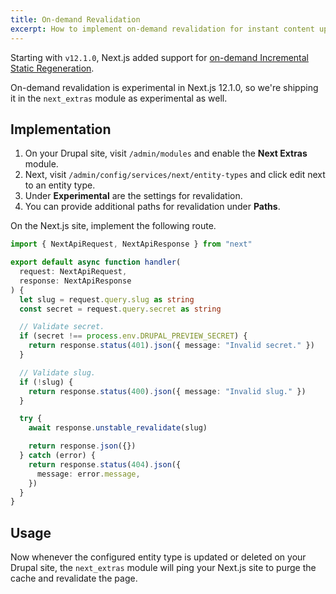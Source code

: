 ```yaml
---
title: On-demand Revalidation
excerpt: How to implement on-demand revalidation for instant content updates.
---
```


Starting with `v12.1.0`, Next.js added support for [on-demand Incremental Static Regeneration](https://nextjs.org/docs/basic-features/data-fetching/incremental-static-regeneration).

<Callout icon="⚠️">

On-demand revalidation is experimental in Next.js 12.1.0, so we're shipping it in the `next_extras` module as experimental as well.

</Callout>

## Implementation

1. On your Drupal site, visit `/admin/modules` and enable the **Next Extras** module.
2. Next, visit `/admin/config/services/next/entity-types` and click edit next to an entity type.
3. Under **Experimental** are the settings for revalidation.
4. You can provide additional paths for revalidation under **Paths**.

On the Next.js site, implement the following route.

```ts title=pages/api/revalidate.ts
import { NextApiRequest, NextApiResponse } from "next"

export default async function handler(
  request: NextApiRequest,
  response: NextApiResponse
) {
  let slug = request.query.slug as string
  const secret = request.query.secret as string

  // Validate secret.
  if (secret !== process.env.DRUPAL_PREVIEW_SECRET) {
    return response.status(401).json({ message: "Invalid secret." })
  }

  // Validate slug.
  if (!slug) {
    return response.status(400).json({ message: "Invalid slug." })
  }

  try {
    await response.unstable_revalidate(slug)

    return response.json({})
  } catch (error) {
    return response.status(404).json({
      message: error.message,
    })
  }
}
```

## Usage

Now whenever the configured entity type is updated or deleted on your Drupal site, the `next_extras` module will ping your Next.js site to purge the cache and revalidate the page.
